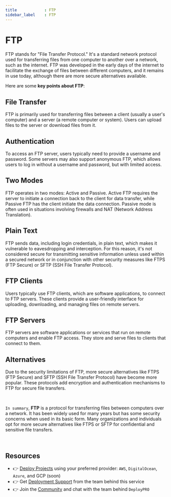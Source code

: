 ```yaml
---
title            : FTP
sidebar_label    : FTP
---
```


# FTP

FTP stands for "File Transfer Protocol." It's a standard network protocol used for transferring files from one computer to another over a network, such as the internet. 
FTP was developed in the early days of the internet to facilitate the exchange of files between different computers, and it remains in use today, although there are more secure alternatives available.

Here are some **key points about FTP**:

## **File Transfer** 

FTP is primarily used for transferring files between a client (usually a user's computer) and a server (a remote computer or system). Users can upload files to the server or download files from it.

## **Authentication** 

To access an FTP server, users typically need to provide a username and password. Some servers may also support anonymous FTP, which allows users to log in without a username and password, but with limited access.

## **Two Modes** 

FTP operates in two modes: Active and Passive. Active FTP requires the server to initiate a connection back to the client for data transfer, while Passive FTP has the client initiate the data connection. Passive mode is often used in situations involving firewalls and NAT (Network Address Translation).

## **Plain Text** 

FTP sends data, including login credentials, in plain text, which makes it vulnerable to eavesdropping and interception. For this reason, it's not considered secure for transmitting sensitive information unless used within a secured network or in conjunction with other security measures like FTPS (FTP Secure) or SFTP (SSH File Transfer Protocol).

## **FTP Clients** 

Users typically use FTP clients, which are software applications, to connect to FTP servers. These clients provide a user-friendly interface for uploading, downloading, and managing files on remote servers.

## **FTP Servers** 

FTP servers are software applications or services that run on remote computers and enable FTP access. They store and serve files to clients that connect to them.

## **Alternatives** 

Due to the security limitations of FTP, more secure alternatives like FTPS (FTP Secure) and SFTP (SSH File Transfer Protocol) have become more popular. These protocols add encryption and authentication mechanisms to FTP for secure file transfers.

<br />

`In summary`, **FTP** is a protocol for transferring files between computers over a network. It has been widely used for many years but has some security concerns when used in its basic form. 
Many organizations and individuals opt for more secure alternatives like FTPS or SFTP for confidential and sensitive file transfers.

<br />

## Resources

- 👉 [Deploy Projects](https://deploypro.dev/) using your preferred provider: `AWS`, `DigitalOcean`, `Azure`, and GCP (soon)
- 👉 Get [Deployment Support](https://deploypro.dev/support/) from the team behind this service
- 👉 Join the [Community](https://discord.gg/qQhjQZhnur) and chat with the team behind `DeployPRO`